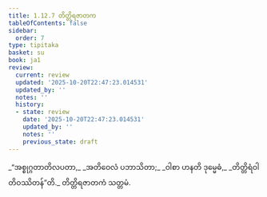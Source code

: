 ```yaml
---
title: 1.12.7 တိတ္တိရဇာတက
tableOfContents: false
sidebar:
  order: 7
type: tipitaka
basket: su
book: ja1
review:
  current: review
  updated: '2025-10-20T22:47:23.014531'
  updated_by: ''
  notes: ''
  history:
  - state: review
    date: '2025-10-20T22:47:23.014531'
    updated_by: ''
    notes: ''
    previous_state: draft
---
```



<DynamicBreadcrumb />


<ReviewStatus review={frontmatter.review} showDetails={true} />

<HypothesisAnnotation frontmatter={frontmatter} />

<Division number="117" book="ja1" e="ch" v="22" p="27">

<Paragraph number="259" type="verses" book="ja1">
_“အစ္စုဂ္ဂတာတိလပတာ,_  
_အတိဝေလံ ပဘာသိတာ;_  
_ဝါစာ ဟနတိ ဒုမ္မေဓံ,_  
_တိတ္တိရံဝါတိဝဿိတန်”တိ._  


</Paragraph>
</Division>

<Paragraph number="260" type="center" book="ja1">
တိတ္တိရဇာတကံ သတ္တမံ.
</Paragraph>